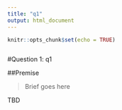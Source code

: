 ```yaml
---
title: "q1"
output: html_document
---
```



```r
knitr::opts_chunk$set(echo = TRUE)
```


```r
```

<section>

#Question 1: q1

##Premise

>Brief goes here

<!--
Objectives go here
-->

TBD

</section>
